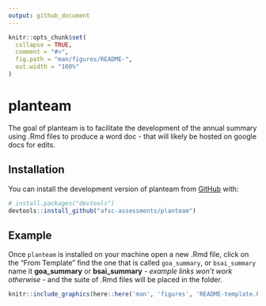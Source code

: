 ```yaml
---
output: github_document
---
```


<!-- README.md is generated from README.Rmd. Please edit that file -->

```r
knitr::opts_chunk$set(
  collapse = TRUE,
  comment = "#>",
  fig.path = "man/figures/README-",
  out.width = "100%"
)
```

# planteam

<!-- badges: start -->
<!-- badges: end -->

The goal of planteam is to facilitate the development of the annual summary using .Rmd files to produce a word doc - that will likely be hosted on google docs for edits.

## Installation

You can install the development version of planteam from [GitHub](https://github.com/) with:

``` r
# install.packages("devtools")
devtools::install_github("afsc-assessments/planteam")
```

## Example

Once `planteam` is installed on your machine open a new .Rmd file, click on
the “From Template” find the one that is called `goa_summary`, or `bsai_summary` name it **goa_summary** or **bsai_summary** - *example links won't work otherwise* - and the suite of .Rmd files will be placed in the folder. 

```r
knitr::include_graphics(here::here('man', 'figures', 'README-template.PNG'))
```
